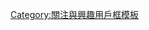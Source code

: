 {{Userbox-r
  |border-c = #000000
  |border-s = 1
  |id-c     = #FFCC00
  |id-s     = 14
  |id-fc    = #FFFF00
  |info-c   = #ffff00
  |info-s   = 10
  |info-fc  = #000000
  |id       = 福本<br>伸行 
  |info     = 這個用戶是'''[[福本伸行]]'''的迷。
  |usercategory=喜歡福本伸行的維基人
  |nocat    = {{{nocat|}}}
}}<noinclude>
[[Category:關注與興趣用戶框模板]]</noinclude>